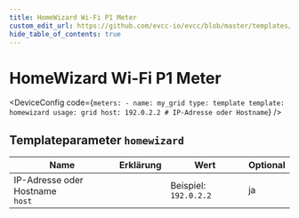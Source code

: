 ```yaml
---
title: HomeWizard Wi-Fi P1 Meter
custom_edit_url: https://github.com/evcc-io/evcc/blob/master/templates/definition/meter/homewizard.yaml
hide_table_of_contents: true
---
```



# HomeWizard Wi-Fi P1 Meter

<div className="device-detail-container">
  <div className="device-detail-content">
    <DeviceFeatures features="" />

<DeviceConfig code={`meters:
    - name: my_grid
      type: template
      template: homewizard
      usage: grid
      host: 192.0.2.2 # IP-Adresse oder Hostname`}  />
  </div>
  <div className="device-detail-icon">
    <evcc-icon
      type="meter"
      name="homewizard-wi-fi-p1-meter"
      size="400px"
      alt="HomeWizard Wi-Fi P1 Meter"
      className="device-detail-icon-img"
    ></evcc-icon>
  </div>
</div>

## Templateparameter `homewizard`

| Name | Erklärung | Wert | Optional |
|-----------|-----------|------|----------|
| IP-Adresse oder Hostname<br/>`host` |  | Beispiel: `192.0.2.2` | ja |

